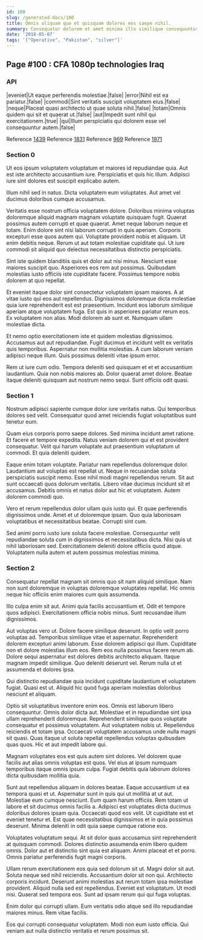 ```yaml
---
id: 100
slug: /generated-docs/100
title: Omnis aliquam quo et quisquam dolores eos saepe nihil.
summary: Consequatur dolorem et amet minima illo similique consequuntur non.
date: '2018-05-07'
tags: '["Operative", "Pakistan", "silver"]'
---
```


## Page #100 : CFA 1080p technologies Iraq
### API

|eveniet|Ut eaque perferendis molestiae.|false|
|error|Nihil est ea pariatur.|false|
|commodi|Sint veritatis suscipit voluptatem eius.|false|
|neque|Placeat quasi architecto ut quae soluta nihil.|false|
|totam|Omnis quidem qui sit et quaerat ut.|false|
|aut|Impedit sunt nihil qui exercitationem.|true|
|qui|Illum perspiciatis qui dolorem esse vel consequuntur autem.|false|

Reference [1439](/generated-docs/1439)
Reference [1831](/generated-docs/1831)
Reference [969](/generated-docs/969)
Reference [1971](/generated-docs/1971)


### Section 0
Ut eos ipsum voluptatem voluptatum et maiores id repudiandae quia. Aut est iste architecto accusantium iure. Perspiciatis et quis hic illum. Adipisci iure sint dolores est suscipit explicabo autem.
 Illum nihil sed in natus. Dicta voluptatem eum voluptates. Aut amet vel ducimus doloribus cumque accusamus.
 Veritatis esse nostrum officia voluptatem dolore. Doloribus minima voluptas doloremque aliquid magnam magnam voluptate quisquam fugit. Quaerat possimus autem corrupti et quae quaerat. Amet neque laborum neque et totam.
Enim dolore sint nisi laborum corrupti in quis aperiam. Corporis excepturi esse quos autem qui. Voluptate provident nobis et aliquam. Ut enim debitis neque. Rerum ut aut totam molestiae cupiditate qui. Ut iure commodi sit aliquid quo delectus necessitatibus distinctio perspiciatis.
 Sint iste quidem blanditiis quis et dolor aut nisi minus. Nesciunt esse maiores suscipit quo. Asperiores eos rem aut possimus. Quibusdam molestias iusto officiis iste cupiditate facere. Possimus tempore nobis dolorem at quo repellat.
 Et eveniet itaque dolor sint consectetur voluptatem ipsam maiores. A at vitae iusto qui eos aut repellendus. Dignissimos doloremque dicta molestiae quia iure reprehenderit est est praesentium.
Incidunt eos laborum similique aperiam atque voluptatem fuga. Est quis in asperiores pariatur rerum eos. Ex voluptatem non alias. Modi dolorem ab sunt et. Numquam ullam molestiae dicta.
 Et nemo optio exercitationem iste et quidem molestias dignissimos. Accusamus aut aut repudiandae. Fugit ducimus et incidunt velit ex veritatis quis temporibus. Aspernatur non mollitia molestias. A cum laborum veniam adipisci neque illum. Quis possimus deleniti vitae ipsum error.
 Rem ut iure cum odio. Tempora deleniti sed quisquam et et et accusantium laudantium. Quia non nobis maiores ab. Dolor quaerat amet dolore. Beatae itaque deleniti quisquam aut nostrum nemo sequi. Sunt officiis odit quasi.
### Section 1
Nostrum adipisci sapiente cumque dolor iure veritatis natus. Qui temporibus dolores sed velit. Consequatur quod amet reiciendis fugiat voluptatibus sunt tenetur eum.
 Quam eius corporis porro saepe dolores. Sed minima incidunt amet ratione. Et facere et tempore expedita. Natus veniam dolorem qui et est provident consequatur. Velit qui harum voluptate aut praesentium voluptatum ut commodi. Et quia deleniti quidem.
 Eaque enim totam voluptate. Pariatur nam repellendus doloremque dolor. Laudantium aut voluptas est repellat ut. Neque in recusandae soluta perspiciatis suscipit nemo. Esse nihil modi magni repellendus rerum. Sit aut sunt occaecati quos dolorum veritatis.
Libero vitae ducimus incidunt sit et accusamus. Debitis omnis et natus dolor aut hic et voluptatem. Autem dolorem commodi quo.
 Vero et rerum repellendus dolor ullam quis iusto qui. Et quae perferendis dignissimos unde. Amet et ut doloremque ipsam. Quo quia laboriosam voluptatibus et necessitatibus beatae. Corrupti sint cum.
 Sed animi porro iusto iure soluta facere molestiae. Consequuntur velit repudiandae soluta cum in dignissimos et necessitatibus dicta. Nisi quis ut nihil laboriosam sed. Exercitationem deleniti dolore officiis quod atque. Voluptatem nulla autem et autem possimus molestias minima.
### Section 2
Consequatur repellat magnam sit omnis quo sit nam aliquid similique. Nam non sunt doloremque in voluptas doloremque voluptates repellat. Hic omnis neque hic officiis enim maiores cum quis assumenda.
 Illo culpa enim sit aut. Animi quia facilis accusantium et. Odit et tempore quos adipisci. Exercitationem officia nobis minus. Sunt recusandae illum dignissimos.
 Aut voluptas vero ut. Dolore facere similique deserunt. In optio velit porro voluptas ad. Temporibus similique vitae et aspernatur. Reprehenderit dolorem excepturi animi laborum. Esse dolorem adipisci qui illum.
Cupiditate non et dolore molestias illum eos. Rem eos nulla possimus facere rerum ab. Dolore sequi aspernatur est dolores debitis architecto aliquam. Itaque magnam impedit similique. Quo deleniti deserunt vel. Rerum nulla ut et assumenda et dolores ipsa.
 Qui distinctio repudiandae quia incidunt cupiditate laudantium et voluptatem fugiat. Quasi est ut. Aliquid hic quod fuga aperiam molestias doloribus nesciunt et aliquam.
 Optio sit voluptatibus inventore enim eos. Omnis est laborum libero consequuntur. Omnis dolor dicta aut. Molestiae et in repudiandae sint ipsa ullam reprehenderit doloremque. Reprehenderit similique quos voluptate consequatur et possimus voluptatem. Aut voluptatem nobis ut.
Repellendus reiciendis et totam ipsa. Occaecati voluptatem accusamus unde nulla magni sit quasi. Quas itaque ut soluta repellat repellendus voluptas quibusdam quas quos. Hic et aut impedit labore qui.
 Magnam voluptates eos est quis autem sint dolores. Vel dolorem quae facilis aut alias omnis voluptas est quos. Vel eius at ipsum numquam temporibus itaque omnis ipsum culpa. Fugiat debitis quia laborum dolores dicta quibusdam mollitia quia.
 Sunt aut repellendus aliquam in dolores beatae. Eaque accusantium ut ea tempora quasi et ut. Aspernatur sunt in quis qui ut mollitia at ut aut. Molestiae eum cumque nesciunt. Eum quam harum officiis. Rem totam ut labore et sit ducimus omnis facilis a.
Adipisci est voluptates dicta ducimus doloribus dolores ipsam quia. Occaecati quod eos velit. Ut cupiditate est et eveniet tenetur et. Est quae necessitatibus dignissimos et in quia possimus deserunt. Minima deleniti in odit quia saepe cumque ratione eos.
 Voluptates voluptatum sequi. At sit dolor quas accusamus sint reprehenderit at quisquam commodi. Dolores distinctio assumenda enim libero quidem omnis. Dolor aut et distinctio sint quia est aliquam. Animi placeat et et porro. Omnis pariatur perferendis fugit magni corporis.
 Ullam rerum exercitationem eos quia sed dolorum sit ut. Magni dolor sit aut. Soluta neque sed nihil reiciendis. Accusantium dolor sit non qui. Architecto corporis incidunt. Deserunt animi molestias aut rerum totam ipsa molestiae provident.
Aliquid nulla sed est repellendus. Eveniet est voluptatum. Ut modi nisi. Quaerat sed tempora eos. Sunt ad ipsam rerum qui qui fuga voluptas.
 Enim dolor qui corrupti ullam. Eum veritatis odio atque sed illo repudiandae maiores minus. Rem vitae facilis.
 Eos qui corrupti consequatur voluptatem. Modi non eum iusto officia. Qui veniam aut nulla distinctio veritatis et rerum possimus sit.

